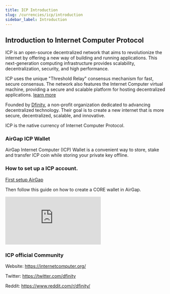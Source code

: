 ```yaml
---
title: ICP Introduction
slug: /currencies/icp/introduction
sidebar_label: Introduction
---
```


## Introduction to Internet Computer Protocol

ICP is an open-source decentralized network that aims to revolutionize the internet by offering a new way of building and running applications. This next-generation computing infrastructure provides scalability, decentralization, security, and high performance.

ICP uses the unique "Threshold Relay" consensus mechanism for fast, secure consensus. The network also features the Internet Computer virtual machine, providing a secure and scalable platform for hosting decentralized applications. [learn more](https://internetcomputer.org/)

Founded by [Dfinity](https://dfinity.org/), a non-profit organization dedicated to advancing decentralized technology. Their goal is to create a new internet that is more secure, decentralized, scalable, and innovative.

ICP is the native currency of Internet Computer Protocol.

### AirGap ICP Wallet

AirGap Internet Computer (ICP) Wallet is a convenient way to store, stake and transfer ICP coin while storing your private key offline.

### How to set up a ICP account.

[First setup AirGap](/guides/step-by-step-guide)

Then follow this guide on how to create a CORE wallet in AirGap.

<div class='yt-container'>
  <iframe
    class='yt-video'
    src='https://www.youtube.com/embed/5vxjQq3sfG4'
    frameborder='0'
    allowfullscreen></iframe>
</div>

### ICP official Community

Website: https://internetcomputer.org/

Twitter: https://twitter.com/dfinity

Reddit: https://www.reddit.com/r/dfinity/
